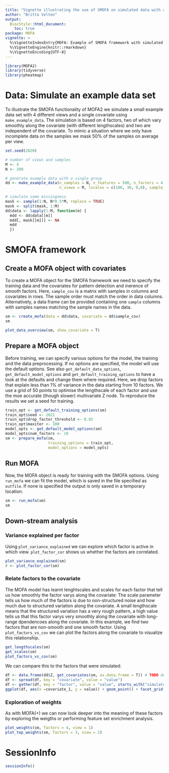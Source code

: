 ```yaml
---
title: "Vignette illustrating the use of SMOFA on simulated data with a temporal covariate"
author: "Britta Velten"
output:
  BiocStyle::html_document:
    toc: true
package: MOFA
vignette: >
  %\VignetteIndexEntry{MOFA: Example of SMOFA framework with simulated data (temporal)}
  %\VignetteEngine{knitr::rmarkdown}
  %\VignetteEncoding{UTF-8}
---
```


```r
library(MOFA2)
library(tidyverse)
library(pheatmap)
```


# Data: Simulate an example data set
To illustrate the SMOFA functionality of MOFA2 we simulate a small example data set with 4 different views and a single covariate using `make_example_data`. The simulation is based on 4 factors, two of which vary smoothly along the covariate (with different lengthscales) and two are independent of the covariate. To mimic a situation where we only have incomplete data on the samples we mask 50% of the samples on average per view.

```r
set.seed(2020)

# number of views and samples
M <- 4
N <- 200

# generate example data with a single group
dd <- make_example_data(n_samples = N, n_features = 500, n_factors = 4,
                        n_views = M, lscales = c(100, 30, 0,0), sample_cov = 1:N)

# simulate some missingness
mask <- sample(1:N, N*0.5*M, replace = TRUE)
mask <- split(mask, 1:M)
dd$data <- lapply(1:M, function(m) {
  mdd <- dd$data[[m]]
  mdd[, mask[[m]]] <- NA
  mdd
  })
```


# SMOFA framework

## Create a MOFA object with covariates
To create a MOFA object for the SMOFA framework we need to specify the training data and the covariates for pattern detection and inerence of smooth factors. Here, `sample_cov` is a matrix with samples in columns and covariates in rows. The sample order must match the order in data columns. Alternatively, a data frame can be provided containing one `sample` columns with samples names matching the sample names in the data.
```r
sm <- create_mofa(data = dd$data, covariate = dd$sample_cov)
sm

plot_data_overview(sm, show_covariate = T)
```

## Prepare a MOFA object
Before training, we can specify various options for the model, the training and the data preprocessing. If no options are specified, the model will use the default options. See also `get_default_data_options`, `get_default_model_options` and `get_default_training_options` to have a look at the defaults and change them where required. Here, we drop factors that explain less than 1% of variance in the data starting from 10 factors. We use a grid of 50 points to optimise the lengthscale of each factor and use the moe accurate (though slower) multivariate Z node. To reproduce the results we set a seed for training.
```r
train_opt <- get_default_training_options(sm)
train_opt$seed <- 2021
train_opt$drop_factor_threshold <- 0.02
train_opt$maxiter <- 100
model_opts <- get_default_model_options(sm)
model_opts$num_factors <- 10
sm <- prepare_mofa(sm,
                   training_options = train_opt,
                   model_options = model_opts)
```

## Run MOFA
Now, the MOFA object is ready for training with the SMOFA options. Using `run_mofa` we can fit the model, which is saved in the file specified as `outfile`. If none is specified the output is only saved in a temporary location.
```r
sm <- run_mofa(sm)
sm
```

## Down-stream analysis
### Variance explained per factor
Using `plot_variance_explained` we can explore which factor is active in which view. `plot_factor_cor` shows us whether the factors are correlated.
```r
plot_variance_explained(sm)
r <- plot_factor_cor(sm)
```
### Relate factors to the covariate
The MOFA model has learnt lenghtscales and scales for each factor that tell us how smoothly the factor varys along the covariate: The scale parameter tells us how much of the factors is due to non-structured noise and how much due to structured variation along the covariate. A small lengthscale means that the structured variation has a very rough pattern, a high value tells us that this factor varys very smoothly along the covariate with long-range dpendencoes along the covariate. In this example, we find two factors that are non-smooth and one smooth factor. Using `plot_factors_vs_cov` we can plot the factors along the covariate to visualize this relationship.
```r
get_lengthscales(sm)
get_scales(sm)
plot_factors_vs_cov(sm)
```

We can compare this to the factors that were simulated:
```r
df <- data.frame(dd$Z, get_covariates(sm, as.data.frame = T)) # TODO debug
df <- spread(df, key = "covariate", value = "value")
df <- gather(df, key = "factor", value = "value", starts_with("simulated_factor"))
ggplot(df, aes(x =covariate_1, y = value)) + geom_point() + facet_grid(~factor)
```

### Exploration of weights
As with MOFA(+) we can now look deeper into the meaning of these factors by exploring the weigths or performing feature set enrichment analysis.
```r
plot_weights(sm, factors = 4, view = 1)
plot_top_weights(sm, factors = 3, view = 2)
```

# SessionInfo
```r
sessionInfo()
```

